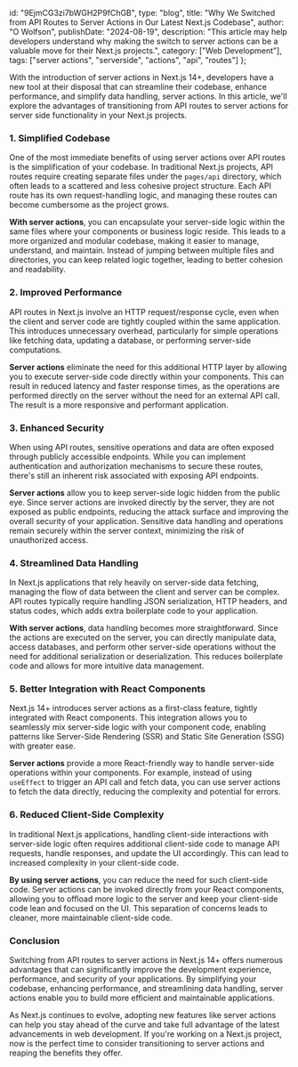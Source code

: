   id: "9EjmCG3zi7bWGH2P9fChGB",
  type: "blog",
  title: "Why We Switched from API Routes to Server Actions in Our Latest Next.js Codebase",
  author: "O Wolfson",
  publishDate: "2024-08-19",
  description: "This article may help developers understand why making the switch to server actions can be a valuable move for their Next.js projects.",
  category: ["Web Development"],
  tags: ["server actions", "serverside", "actions", "api", "routes"]
};

With the introduction of server actions in Next.js 14+, developers have a new tool at their disposal that can streamline their codebase, enhance performance, and simplify data handling, server actions. In this article, we'll explore the advantages of transitioning from API routes to server actions for server side functionality in your Next.js projects.

### **1. Simplified Codebase**

One of the most immediate benefits of using server actions over API routes is the simplification of your codebase. In traditional Next.js projects, API routes require creating separate files under the `pages/api` directory, which often leads to a scattered and less cohesive project structure. Each API route has its own request-handling logic, and managing these routes can become cumbersome as the project grows.

**With server actions**, you can encapsulate your server-side logic within the same files where your components or business logic reside. This leads to a more organized and modular codebase, making it easier to manage, understand, and maintain. Instead of jumping between multiple files and directories, you can keep related logic together, leading to better cohesion and readability.

### **2. Improved Performance**

API routes in Next.js involve an HTTP request/response cycle, even when the client and server code are tightly coupled within the same application. This introduces unnecessary overhead, particularly for simple operations like fetching data, updating a database, or performing server-side computations.

**Server actions** eliminate the need for this additional HTTP layer by allowing you to execute server-side code directly within your components. This can result in reduced latency and faster response times, as the operations are performed directly on the server without the need for an external API call. The result is a more responsive and performant application.

### **3. Enhanced Security**

When using API routes, sensitive operations and data are often exposed through publicly accessible endpoints. While you can implement authentication and authorization mechanisms to secure these routes, there's still an inherent risk associated with exposing API endpoints.

**Server actions** allow you to keep server-side logic hidden from the public eye. Since server actions are invoked directly by the server, they are not exposed as public endpoints, reducing the attack surface and improving the overall security of your application. Sensitive data handling and operations remain securely within the server context, minimizing the risk of unauthorized access.

### **4. Streamlined Data Handling**

In Next.js applications that rely heavily on server-side data fetching, managing the flow of data between the client and server can be complex. API routes typically require handling JSON serialization, HTTP headers, and status codes, which adds extra boilerplate code to your application.

**With server actions**, data handling becomes more straightforward. Since the actions are executed on the server, you can directly manipulate data, access databases, and perform other server-side operations without the need for additional serialization or deserialization. This reduces boilerplate code and allows for more intuitive data management.

### **5. Better Integration with React Components**

Next.js 14+ introduces server actions as a first-class feature, tightly integrated with React components. This integration allows you to seamlessly mix server-side logic with your component code, enabling patterns like Server-Side Rendering (SSR) and Static Site Generation (SSG) with greater ease.

**Server actions** provide a more React-friendly way to handle server-side operations within your components. For example, instead of using `useEffect` to trigger an API call and fetch data, you can use server actions to fetch the data directly, reducing the complexity and potential for errors.

### **6. Reduced Client-Side Complexity**

In traditional Next.js applications, handling client-side interactions with server-side logic often requires additional client-side code to manage API requests, handle responses, and update the UI accordingly. This can lead to increased complexity in your client-side code.

**By using server actions**, you can reduce the need for such client-side code. Server actions can be invoked directly from your React components, allowing you to offload more logic to the server and keep your client-side code lean and focused on the UI. This separation of concerns leads to cleaner, more maintainable client-side code.

### **Conclusion**

Switching from API routes to server actions in Next.js 14+ offers numerous advantages that can significantly improve the development experience, performance, and security of your applications. By simplifying your codebase, enhancing performance, and streamlining data handling, server actions enable you to build more efficient and maintainable applications.

As Next.js continues to evolve, adopting new features like server actions can help you stay ahead of the curve and take full advantage of the latest advancements in web development. If you're working on a Next.js project, now is the perfect time to consider transitioning to server actions and reaping the benefits they offer.
